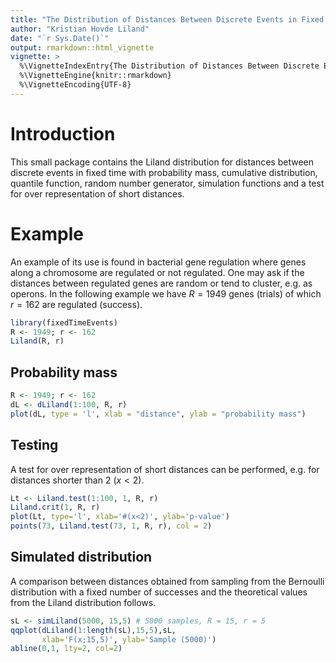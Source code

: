 ---
title: "The Distribution of Distances Between Discrete Events in Fixed Time"
author: "Kristian Hovde Liland"
date: "`r Sys.Date()`"
output: rmarkdown::html_vignette
vignette: >
  %\VignetteIndexEntry{The Distribution of Distances Between Discrete Events in Fixed Time}
  %\VignetteEngine{knitr::rmarkdown}
  %\VignetteEncoding{UTF-8}
---

# Introduction

This small package contains the Liland distribution for distances between discrete events in fixed time with probability mass, cumulative distribution, quantile function, random number generator, simulation functions and a test for over representation of short distances.

# Example

An example of its use is found in bacterial gene regulation where genes along a chromosome are regulated or not regulated. One may ask if the distances between regulated genes are random or tend to cluster, e.g. as operons. In the following example we have $R=1949$ genes (trials) of which $r=162$ are regulated (success).

```{r}
library(fixedTimeEvents)
R <- 1949; r <- 162
Liland(R, r)
```

\pagebreak

## Probability mass

```{r}
R <- 1949; r <- 162
dL <- dLiland(1:100, R, r)
plot(dL, type = 'l', xlab = "distance", ylab = "probability mass")
```
  
## Testing

A test for over representation of short distances can be performed, e.g. for distances shorter than 2 ($x<2$).

```{r}
Lt <- Liland.test(1:100, 1, R, r)
Liland.crit(1, R, r)
plot(Lt, type='l', xlab='#(x<2)', ylab='p-value')
points(73, Liland.test(73, 1, R, r), col = 2)
```
  
## Simulated distribution

A comparison between distances obtained from sampling from the Bernoulli distribution with
a fixed number of successes and the theoretical values from the Liland distribution follows.

```{r}
sL <- simLiland(5000, 15,5) # 5000 samples, R = 15, r = 5
qqplot(dLiland(1:length(sL),15,5),sL,
       xlab='F(x;15,5)', ylab='Sample (5000)')
abline(0,1, lty=2, col=2)
```

